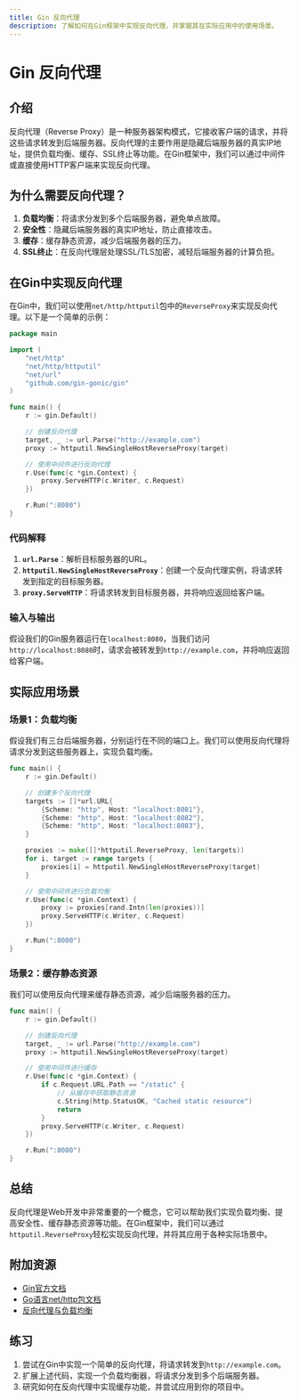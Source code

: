 ```yaml
---
title: Gin 反向代理
description: 了解如何在Gin框架中实现反向代理，并掌握其在实际应用中的使用场景。
---
```


# Gin 反向代理

## 介绍

反向代理（Reverse Proxy）是一种服务器架构模式，它接收客户端的请求，并将这些请求转发到后端服务器。反向代理的主要作用是隐藏后端服务器的真实IP地址，提供负载均衡、缓存、SSL终止等功能。在Gin框架中，我们可以通过中间件或直接使用HTTP客户端来实现反向代理。

## 为什么需要反向代理？

1. **负载均衡**：将请求分发到多个后端服务器，避免单点故障。
2. **安全性**：隐藏后端服务器的真实IP地址，防止直接攻击。
3. **缓存**：缓存静态资源，减少后端服务器的压力。
4. **SSL终止**：在反向代理层处理SSL/TLS加密，减轻后端服务器的计算负担。

## 在Gin中实现反向代理

在Gin中，我们可以使用`net/http/httputil`包中的`ReverseProxy`来实现反向代理。以下是一个简单的示例：

```go
package main

import (
    "net/http"
    "net/http/httputil"
    "net/url"
    "github.com/gin-gonic/gin"
)

func main() {
    r := gin.Default()

    // 创建反向代理
    target, _ := url.Parse("http://example.com")
    proxy := httputil.NewSingleHostReverseProxy(target)

    // 使用中间件进行反向代理
    r.Use(func(c *gin.Context) {
        proxy.ServeHTTP(c.Writer, c.Request)
    })

    r.Run(":8080")
}
```

### 代码解释

1. **`url.Parse`**：解析目标服务器的URL。
2. **`httputil.NewSingleHostReverseProxy`**：创建一个反向代理实例，将请求转发到指定的目标服务器。
3. **`proxy.ServeHTTP`**：将请求转发到目标服务器，并将响应返回给客户端。

### 输入与输出

假设我们的Gin服务器运行在`localhost:8080`，当我们访问`http://localhost:8080`时，请求会被转发到`http://example.com`，并将响应返回给客户端。

## 实际应用场景

### 场景1：负载均衡

假设我们有三台后端服务器，分别运行在不同的端口上。我们可以使用反向代理将请求分发到这些服务器上，实现负载均衡。

```go
func main() {
    r := gin.Default()

    // 创建多个反向代理
    targets := []*url.URL{
        {Scheme: "http", Host: "localhost:8081"},
        {Scheme: "http", Host: "localhost:8082"},
        {Scheme: "http", Host: "localhost:8083"},
    }

    proxies := make([]*httputil.ReverseProxy, len(targets))
    for i, target := range targets {
        proxies[i] = httputil.NewSingleHostReverseProxy(target)
    }

    // 使用中间件进行负载均衡
    r.Use(func(c *gin.Context) {
        proxy := proxies[rand.Intn(len(proxies))]
        proxy.ServeHTTP(c.Writer, c.Request)
    })

    r.Run(":8080")
}
```

### 场景2：缓存静态资源

我们可以使用反向代理来缓存静态资源，减少后端服务器的压力。

```go
func main() {
    r := gin.Default()

    // 创建反向代理
    target, _ := url.Parse("http://example.com")
    proxy := httputil.NewSingleHostReverseProxy(target)

    // 使用中间件进行缓存
    r.Use(func(c *gin.Context) {
        if c.Request.URL.Path == "/static" {
            // 从缓存中获取静态资源
            c.String(http.StatusOK, "Cached static resource")
            return
        }
        proxy.ServeHTTP(c.Writer, c.Request)
    })

    r.Run(":8080")
}
```

## 总结

反向代理是Web开发中非常重要的一个概念，它可以帮助我们实现负载均衡、提高安全性、缓存静态资源等功能。在Gin框架中，我们可以通过`httputil.ReverseProxy`轻松实现反向代理，并将其应用于各种实际场景中。

## 附加资源

- [Gin官方文档](https://gin-gonic.com/docs/)
- [Go语言net/http包文档](https://golang.org/pkg/net/http/)
- [反向代理与负载均衡](https://en.wikipedia.org/wiki/Reverse_proxy)

## 练习

1. 尝试在Gin中实现一个简单的反向代理，将请求转发到`http://example.com`。
2. 扩展上述代码，实现一个负载均衡器，将请求分发到多个后端服务器。
3. 研究如何在反向代理中实现缓存功能，并尝试应用到你的项目中。